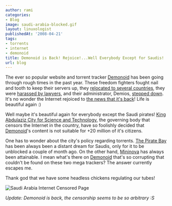 ```yaml
---
author: rami
categories:
- Blog
image: saudi-arabia-blocked.gif
layout: linuxologist
publishedAt: '2008-04-21'
tags:
- torrents
- internet
- demonoid
title: Demonoid is Back! Rejoice!...Well Everybody Except for Saudis!
url: blog
---
```


The ever so popular website and torrent tracker [Demonoid](http://www.demonoid.com) has been going through rough times in the past year. These freedom fighters fought nail and tooth to keep their servers up, they [relocated to several countries](http://torrentfreak.com/demonoid-tracker-moves-to-ukraine-080316/), they were [harassed by lawyers](http://torrentfreak.com/backdoor-to-banning-all-canadian-bittorrent-sites-071125/), and their administrator, Demios, [stepped down](http://torrentfreak.com/demonoid-to-be-resurrected-under-new-admin-080410/). It's no wonder the Internet rejoiced to [the news that it's back](http://torrentfreak.com/demonoid-is-back-080411/)! Life is beautiful again :)


Well maybe it's beautiful again for everybody except the Saudi pirates! [King Abdulaziz City for Science and Technology](http://en.wikipedia.org/wiki/King_Abdulaziz_City_for_Science_&_Technology), the governing body that censors the Internet in the country, have so foolishly decided that [Demonoid](http://www.demonoid.com)'s content is not suitable for +20 million of it's citizens.

One has to wonder about the city's policy regarding torrents. [The Pirate Bay](http://www.thepiratebay.org) has been always been a distant dream for Saudis, only for it to be unblocked a couple of month ago. On the other hand, [Mininova](http://www.mininova.org) has always been attainable. I mean what's there on [Demonoid](http://www.demonoid.com) that's so corrupting that couldn't be found on these two mega trackers? The answer currently escapes me.

Thank god that we have some headless chickens regulating our tubes!

![Saudi Arabia Internet Censored Page](/assets/images/content/blog/saudi-arabia-blocked.gif)

_Update: Demonoid is back, the censorship seems to be so arbitrary :S_